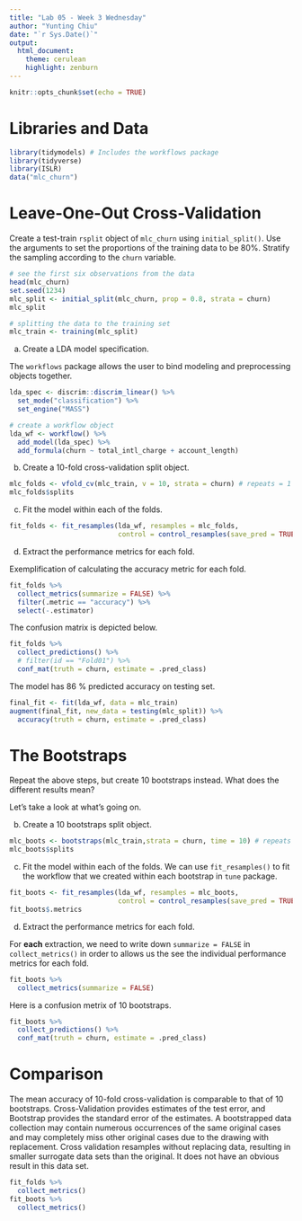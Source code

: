 ```yaml
---
title: "Lab 05 - Week 3 Wednesday"
author: "Yunting Chiu"
date: "`r Sys.Date()`"
output:
  html_document: 
    theme: cerulean
    highlight: zenburn
---
```


```r
knitr::opts_chunk$set(echo = TRUE)
```

# Libraries and Data

```r
library(tidymodels) # Includes the workflows package
library(tidyverse)
library(ISLR)
data("mlc_churn")
```
# Leave-One-Out Cross-Validation
Create a test-train `rsplit` object of `mlc_churn` using `initial_split()`. Use the arguments to set the proportions of the training data to be 80%. Stratify the sampling according to the `churn` variable.

```r
# see the first six observations from the data
head(mlc_churn)
set.seed(1234)
mlc_split <- initial_split(mlc_churn, prop = 0.8, strata = churn)
mlc_split

# splitting the data to the training set
mlc_train <- training(mlc_split)
```

a.  Create a LDA model specification.

The `workflows` package allows the user to bind modeling and preprocessing objects together. 
```r
lda_spec <- discrim::discrim_linear() %>%
  set_mode("classification") %>%
  set_engine("MASS")

# create a workflow object
lda_wf <- workflow() %>%
  add_model(lda_spec) %>%
  add_formula(churn ~ total_intl_charge + account_length)
```

b.  Create a 10-fold cross-validation split object.
```r
mlc_folds <- vfold_cv(mlc_train, v = 10, strata = churn) # repeats = 1
mlc_folds$splits
```
c.  Fit the model within each of the folds.
```r
fit_folds <- fit_resamples(lda_wf, resamples = mlc_folds, 
                           control = control_resamples(save_pred = TRUE))
```

d.  Extract the performance metrics for each fold.

Exemplification of calculating the accuracy metric for each fold.
```r
fit_folds %>%
  collect_metrics(summarize = FALSE) %>%
  filter(.metric == "accuracy") %>%
  select(-.estimator)
```

The confusion matrix is depicted below.
```r
fit_folds %>%
  collect_predictions() %>%
  # filter(id == "Fold01") %>%
  conf_mat(truth = churn, estimate = .pred_class)
```

The model has 86 % predicted accuracy on testing set.
```r
final_fit <- fit(lda_wf, data = mlc_train)
augment(final_fit, new_data = testing(mlc_split)) %>%
  accuracy(truth = churn, estimate = .pred_class)
```

# The Bootstraps
Repeat the above steps, but create 10 bootstraps instead. What does the different results mean?

Let's take a look at what's going on.

b.  Create a 10 bootstraps split object.
```r
mlc_boots <- bootstraps(mlc_train,strata = churn, time = 10) # repeats = 1
mlc_boots$splits
```

c.  Fit the model within each of the folds.
We can use `fit_resamples()` to fit the workflow that we created within each bootstrap in `tune` package.
```r
fit_boots <- fit_resamples(lda_wf, resamples = mlc_boots, 
                           control = control_resamples(save_pred = TRUE))
fit_boots$.metrics
```

d.  Extract the performance metrics for each fold.

For **each** extraction, we need to write down `summarize = FALSE` in `collect_metrics()` in order to allows us the see the individual performance metrics for each fold.
```r
fit_boots %>%
  collect_metrics(summarize = FALSE) 
```
Here is a confusion metrix of 10 bootstraps.
```r
fit_boots %>%
  collect_predictions() %>%
  conf_mat(truth = churn, estimate = .pred_class)
```
# Comparison
The mean accuracy of 10-fold cross-validation is comparable to that of 10 bootstraps. Cross-Validation provides estimates of the test error, and Bootstrap provides the standard error of the estimates. A bootstrapped data collection may contain numerous occurrences of the same original cases and may completely miss other original cases due to the drawing with replacement. Cross validation resamples without replacing data, resulting in smaller surrogate data sets than the original. It does not have an obvious result in this data set.
```r
fit_folds %>%
  collect_metrics() 
fit_boots %>%
  collect_metrics() 
```

